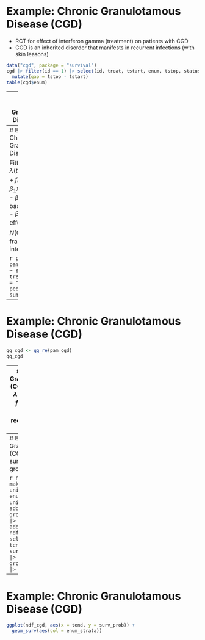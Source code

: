 

# Example: Chronic Granulotamous Disease (CGD)

- RCT for effect of interferon gamma (treatment) on patients with CGD
- CGD is an inherited disorder that manifests in recurrent infections (with skin leasons)

```r
data("cgd", package = "survival")
cgd |> filter(id == 1) |> select(id, treat, tstart, enum, tstop, status) |>
  mutate(gap = tstop - tstart)
table(cgd$enum)
```


---
# Example: Chronic Granulotamous Disease (CGD)

Transformation to PED format:

```r
ped_cgd <- cgd |>
  mutate(id = factor(id)) |> # important for mgcv::gam
  as_ped(
    formula = Surv(tstart, tstop, status) ~ treat,
    id = "id",
    transition = "enum",
    timescale = "gap") |>
  mutate(enum_strata = factor(ifelse(enum > 2, "3+", enum)))
ped_cgd |> filter(id == 1) |> group_by(enum) |> slice(1, n())
```

---
# Example: Chronic Granulotamous Disease (CGD)

Fitting the model $\lambda(t|b_i) = \exp(\beta_0 + f_0(t) + \beta_1 x_{treat} + \ b_i),$ with
- $\beta_0 + f_0(t)$: baseline hazard
- $\beta_1$: treatment effect
- $b_i \sim N(0, \sigma_{b}^2)$: frailty/random intercept


```r
pam_cgd <- pamm(ped_status ~ s(tend) + treat + s(id, bs = "re"), data = ped_cgd)
summary(pam_cgd)
```

---
# Example: Chronic Granulotamous Disease (CGD)
```r
qq_cgd <- gg_re(pam_cgd)
qq_cgd
```

---
# Example: Chronic Granulotamous Disease (CGD)
Fitting the model $\lambda(t|k, b_i) = \exp(\beta_{0k} + f_{0k}(t) + \beta_1 x_{treat} + \ b_i),$ with
- $\beta_{0k} + f_{0k}$: recurrence specific log baseline hazard

```r
pam_cgd2 <- pamm(ped_status ~ enum_strata + s(tend, by = enum_strata) + treat + s(id, bs = "re"), data = ped_cgd)
summary(pam_cgd2)
```

---
# Example: Chronic Granulotamous Disease (CGD)
Extract predicted survival probabilities per group:

```r
ndf_cgd <- ped_cgd |>
  make_newdata(tend = unique(tend), enum_strata = unique(enum_strata)) |>
  add_hazard(pam_cgd2) |>
  group_by(enum_strata) |> # !!! very important
  add_surv_prob(pam_cgd2)
ndf_cgd |> select(enum_strata, tend, surv_lower, surv_prob, surv_upper) |>
  group_by(enum_strata) |> slice(1, n())
```

---
# Example: Chronic Granulotamous Disease (CGD)

```r
ggplot(ndf_cgd, aes(x = tend, y = surv_prob)) +
  geom_surv(aes(col = enum_strata))
```
